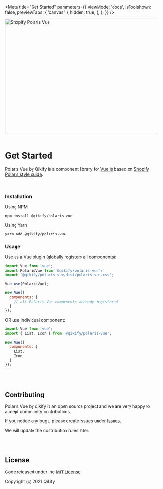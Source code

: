 
<Meta
  title="Get Started"
  parameters={{
    viewMode: 'docs',
    isToolshown: false,
    previewTabs: {
      'canvas': {
        hidden: true,
      },
    },
  }}
/>

<img src="https://github.com/qikify/polaris-vue/blob/master/public/images/banner.jpg?raw=true" alt="Shopify Polaris Vue" width="1000" height="376" />

<br/>
<br/>

# Get Started

Polaris Vue by Qikify is a component library for [Vue.js](https://vuejs.org/) based on [Shopify Polaris style guide](https://polaris.shopify.com/).

<br/>

### Installation

Using NPM

```bash
npm install @qikify/polaris-vue
```

Using Yarn

```bash
yarn add @qikify/polaris-vue
```

### Usage

Use as a Vue plugin (globally registers all components):

```js
import Vue from 'vue';
import PolarisVue from '@qikify/polaris-vue';
import '@qikify/polaris-vue/dist/polaris-vue.css';

Vue.use(PolarisVue);

new Vue({
  components: {
    // all Polaris Vue components already registered
  }
});
```

OR use individual component:

```js
import Vue from 'vue';
import { List, Icon } from '@qikify/polaris-vue';

new Vue({
  components: {
    List,
    Icon
  }
});
```

<br/>
<br/>

## Contributing

Polaris Vue by qikify is an open source project and we are very happy to accept community contributions.

If you notice any bugs, please create issues under [Issues](https://github.com/qikify/polaris-vue/issues).

We will update the contribution rules later.

<br/>
<br/>

## License

Code released under the  [MIT License](https://github.com/qikify/polaris-vue/LICENSE).

Copyright (c) 2021 Qikify
